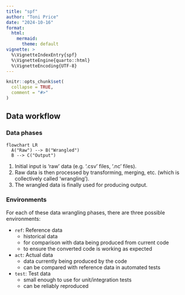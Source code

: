 ```yaml
---
title: "spf"
author: "Toni Price"
date: "2024-10-16"
format: 
  html:
    mermaid: 
      theme: default
vignette: >
  %\VignetteIndexEntry{spf}
  %\VignetteEngine{quarto::html}
  %\VignetteEncoding{UTF-8}
---
```


```r
knitr::opts_chunk$set(
  collapse = TRUE,
  comment = "#>"
)
```

~~~{=comment}
```r
library(spf)
```
~~~

## Data workflow

### Data phases

```mermaid
flowchart LR
  A("Raw") --> B("Wrangled")
  B --> C("Output")
```

1. Initial input is 'raw' data (e.g. '.csv' files, '.nc' files).
2. Raw data is then processed by transforming, merging, etc. (which is
collectively called 'wrangling').
3. The wrangled data is finally used for producing output.

### Environments

For each of these data wrangling phases, there are three possible environments:

- `ref`: Reference data
  - historical data
  - for comparison with data being produced from current code
  - to ensure the converted code is working as expected

- `act`: Actual data
  - data currently being produced by the code
  - can be compared with reference data in automated tests

- `test`: Test data
  - small enough to use for unit/integration tests
  - can be reliably reproduced
